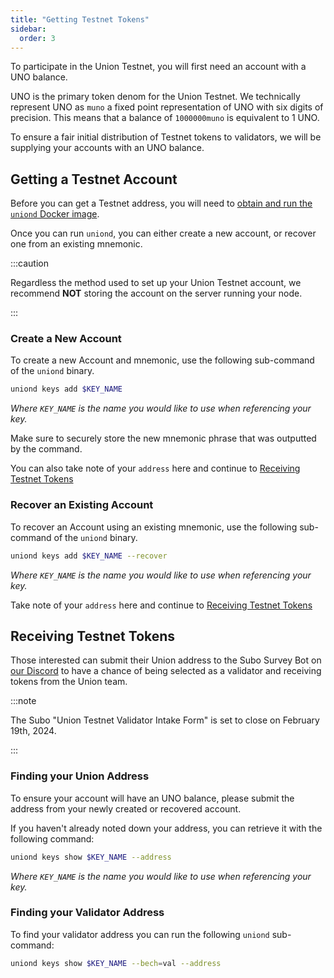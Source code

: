 ```yaml
---
title: "Getting Testnet Tokens"
sidebar:
  order: 3
---
```


To participate in the Union Testnet, you will first need an account with a UNO balance.

UNO is the primary token denom for the Union Testnet. We technically represent UNO as `muno` a fixed point representation of UNO with six digits of precision. This means that a balance of `1000000muno` is equivalent to 1 UNO.

To ensure a fair initial distribution of Testnet tokens to validators, we will be supplying your accounts with an UNO balance.

## Getting a Testnet Account

Before you can get a Testnet address, you will need to [obtain and run the `uniond` Docker image](/docs/joining-testnet/getting-started#running-the-client-binary).

Once you can run `uniond`, you can either create a new account, or recover one from an existing mnemonic.

:::caution

Regardless the method used to set up your Union Testnet account, we recommend **NOT** storing the account on the server running your node.

:::

### Create a New Account

To create a new Account and mnemonic, use the following sub-command of the `uniond` binary.

```sh frame="none"
uniond keys add $KEY_NAME
```

_Where `KEY_NAME` is the name you would like to use when referencing your key._

Make sure to securely store the new mnemonic phrase that was outputted by the command.

You can also take note of your `address` here and continue to [Receiving Testnet Tokens](#receiving-testnet-tokens)

### Recover an Existing Account

To recover an Account using an existing mnemonic, use the following sub-command of the `uniond` binary.

```sh frame="none"
uniond keys add $KEY_NAME --recover
```

_Where `KEY_NAME` is the name you would like to use when referencing your key._

Take note of your `address` here and continue to [Receiving Testnet Tokens](#receiving-testnet-tokens)

## Receiving Testnet Tokens

Those interested can submit their Union address to the Subo Survey Bot on [our Discord](https://discord.union.build) to have a chance of being selected as a validator and receiving tokens from the Union team.

:::note

The Subo "Union Testnet Validator Intake Form" is set to close on February 19th, 2024.

:::

### Finding your Union Address

To ensure your account will have an UNO balance, please submit the address from your newly created or recovered account.

If you haven't already noted down your address, you can retrieve it with the following command:

```sh frame="none"
uniond keys show $KEY_NAME --address
```

_Where `KEY_NAME` is the name you would like to use when referencing your key._

### Finding your Validator Address

To find your validator address you can run the following `uniond` sub-command:

```sh frame="none"
uniond keys show $KEY_NAME --bech=val --address
```
